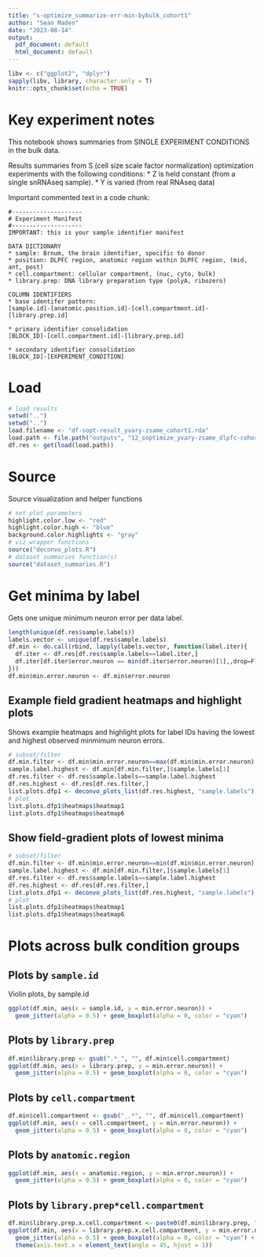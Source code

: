 ```yaml
---
title: "s-optimize_summarize-err-min-bybulk_cohort1"
author: "Sean Maden"
date: "2023-08-14"
output:
  pdf_document: default
  html_document: default
---
```


```r
libv <- c("ggplot2", "dplyr")
sapply(libv, library, character.only = T)
knitr::opts_chunk$set(echo = TRUE)
```

# Key experiment notes

This notebook shows summaries from SINGLE EXPERIMENT CONDITIONS in the bulk data.

Results summaries from S (cell size scale factor normalization) optimization 
experiments with the following conditions:
* Z is held constant (from a single snRNAseq sample).
* Y is varied (from real RNAseq data)

Important commented text in a code chunk:

```
#--------------------
# Experiment Manifest
#--------------------
IMPORTANT: this is your sample identifier manifest

DATA DICTIONARY
* sample: Brnum, the brain identifier, specific to donor
* position: DLPFC region, anatomic region within DLPFC region, (mid, ant, post)
* cell.compartment: cellular compartment, (nuc, cyto, bulk)
* library.prep: DNA library preparation type (polyA, ribozero)

COLUMN IDENTIFIERS
* base identifer pattern:
[sample.id]-[anatomic.position.id]-[cell.compartment.id]-[library.prep.id]

* primary identifier consolidation
[BLOCK_ID]-[cell.compartment.id]-[library.prep.id]

* secondary identifier consolidation
[BLOCK_ID]-[EXPERIMENT_CONDITION]

```

# Load

```r
# load results
setwd("..")
setwd("..")
load.filename <- "df-sopt-result_yvary-zsame_cohort1.rda"
load.path <- file.path("outputs", "12_soptimize_yvary-zsame_dlpfc-cohort1", load.filename)
df.res <- get(load(load.path))
```

# Source

Source visualization and helper functions

```r
# set plot parameters
highlight.color.low <- "red"
highlight.color.high <- "blue"
background.color.highlights <- "gray"
# viz wrapper functions
source("deconvo_plots.R")
# dataset summaries function(s)
source("dataset_summaries.R")
```

# Get minima by label

Gets one unique minimum neuron error per data label.

```r
length(unique(df.res$sample.labels))
labels.vector <- unique(df.res$sample.labels)
df.min <- do.call(rbind, lapply(labels.vector, function(label.iter){
  df.iter <- df.res[df.res$sample.labels==label.iter,]
  df.iter[df.iter$error.neuron == min(df.iter$error.neuron)[1],,drop=F]
}))
df.min$min.error.neuron <- df.min$error.neuron
```

## Example field gradient heatmaps and highlight plots

Shows example heatmaps and highlight plots for label IDs having the lowest and highest observed minmimum neuron errors.

```r
# subset/filter
df.min.filter <- df.min$min.error.neuron==max(df.min$min.error.neuron)
sample.label.highest <- df.min[df.min.filter,]$sample.labels[1]
df.res.filter <- df.res$sample.labels==sample.label.highest
df.res.highest <- df.res[df.res.filter,]
list.plots.dfp1 <- deconvo_plots_list(df.res.highest, "sample.labels")
# plot
list.plots.dfp1$heatmaps$heatmap1
list.plots.dfp1$heatmaps$heatmap6
```

## Show field-gradient plots of lowest minima


```r
# subset/filter
df.min.filter <- df.min$min.error.neuron==min(df.min$min.error.neuron)
sample.label.highest <- df.min[df.min.filter,]$sample.labels[1]
df.res.filter <- df.res$sample.labels==sample.label.highest
df.res.highest <- df.res[df.res.filter,]
list.plots.dfp1 <- deconvo_plots_list(df.res.highest, "sample.labels")
# plot
list.plots.dfp1$heatmaps$heatmap1
list.plots.dfp1$heatmaps$heatmap6
```

# Plots across bulk condition groups

## Plots by `sample.id`

Violin plots, by sample.id

```r
ggplot(df.min, aes(x = sample.id, y = min.error.neuron)) + 
  geom_jitter(alpha = 0.5) + geom_boxplot(alpha = 0, color = "cyan")
```

## Plots by `library.prep`

```r
df.min$library.prep <- gsub(".*_", "", df.min$cell.compartment)
ggplot(df.min, aes(x = library.prep, y = min.error.neuron)) + 
  geom_jitter(alpha = 0.5) + geom_boxplot(alpha = 0, color = "cyan")
```

## Plots by `cell.compartment`

```r
df.min$cell.compartment <- gsub("_.*", "", df.min$cell.compartment)
ggplot(df.min, aes(x = cell.compartment, y = min.error.neuron)) + 
  geom_jitter(alpha = 0.5) + geom_boxplot(alpha = 0, color = "cyan")
```

## Plots by `anatomic.region`

```r
ggplot(df.min, aes(x = anatomic.region, y = min.error.neuron)) + 
  geom_jitter(alpha = 0.5) + geom_boxplot(alpha = 0, color = "cyan")
```

## Plots by `library.prep*cell.compartment`

```r
df.min$library.prep.x.cell.compartment <- paste0(df.min$library.prep, ";",df.min$cell.compartment)
ggplot(df.min, aes(x = library.prep.x.cell.compartment, y = min.error.neuron)) + 
  geom_jitter(alpha = 0.5) + geom_boxplot(alpha = 0, color = "cyan") +
  theme(axis.text.x = element_text(angle = 45, hjust = 1))
```
